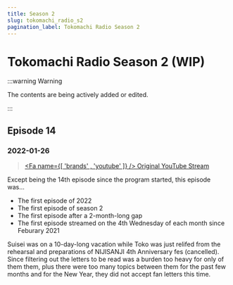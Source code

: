 ```yaml
---
title: Season 2
slug: tokomachi_radio_s2
pagination_label: Tokomachi Radio Season 2
---
```



# Tokomachi Radio Season 2 (WIP)

:::warning Warning

The contents are being actively added or edited.

:::

## Episode 14

### 2022-01-26

> [<Fa name={[ 'brands' , 'youtube' ]} /> Original YouTube Stream](https://www.youtube.com/watch?v=a4GYz0rcqyM)

Except being the 14th episode since the program started, this episode was...

- The first episode of 2022
- The first episode of season 2
- The first episode after a 2-month-long gap
- The first episode streamed on the 4th Wednesday of each month since Feburary 2021

Suisei was on a 10-day-long vacation while Toko was just relifed from the rehearsal and preparations of NIJISANJI 4th Anniversary fes (cancelled). Since filtering out the letters to be read was a burden too heavy for only of them them, plus there were too many topics between them for the past few months and for the New Year, they did not accept fan letters this time.
